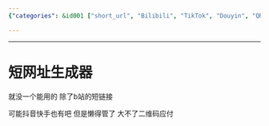 ```yaml
---
{"categories": &id001 ["short_url", "Bilibili", "TikTok", "Douyin", "QR codes", "online_tools", "social_media"], "category": "Short URL generators", "date": "2023-12-22 23:52:59", "description": "This article highlights the challenge of locating a functional short URL generator, with only Bilibili's short link being deemed usable. It also speculates that TikTok and Douyin might have similar features but are disinterested in managing them, proposing QR codes as an alternative solution.", "tags": *id001, "title": "短网址生成器"}

---
```


------

# 短网址生成器

就没一个能用的 除了b站的短链接

可能抖音快手也有吧 但是懒得管了 大不了二维码应付

